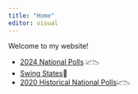 ```yaml
---
title: "Home"
editor: visual
---
```


Welcome to my website!

-   [2024 National Polls](https://jamesstats.github.io/projectx/US2024.html "2024 National Polls") 📈📉
-   [Swing States](https://jamesstats.github.io/projectx/mipawi.html "Swing States")🎢
-   [2020 Historical National Polls](https://jamesstats.github.io/projectx/prestwozero.html "2020 National Polls")📈📉
